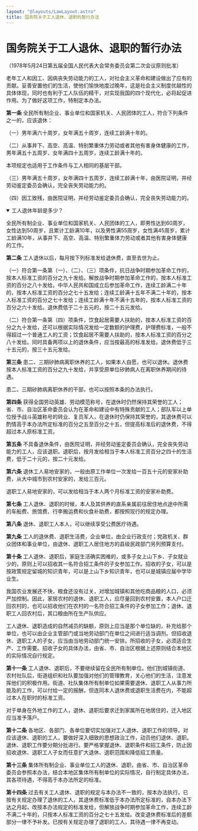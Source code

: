 ```yaml
---
layout: "@layouts/LawLayout.astro"
title: 国务院关于工人退休、退职的暂行办法
---
```

# 国务院关于工人退休、退职的暂行办法

（1978年5月24日第五届全国人民代表大会常务委员会第二次会议原则批准）


老年工人和因工、因病丧失劳动能力的工人，对社会主义革命和建设做出了应有的贡献。妥善安置他们的生活，使他们愉快地度过晚年，这是社会主义制度优越性的具体体现，同时也有利于工人队伍的精干，对实现我国的四个现代化，必将起促进作用。为了做好这项工作，特制定本办法。

**第一条**    全民所有制企业、事业单位和国家机关、人民团体的工人，符合下列条件之一的，应该退休：

（一）男年满六十周岁，女年满五十周岁，连续工龄满十年的。

（二）从事井下、高空、高温、特别繁重体力劳动或者其他有害身体健康的工作，男年满五十五周岁、女年满四十五周岁，连续工龄满十年的。

本项规定也适用于工作条件与工人相同的基层干部。

（三）男年满五十周岁，女年满四十五周岁，连续工龄满十年，由医院证明，并经劳动鉴定委员会确认，完全丧失劳动能力的。

（四）因工致残，由医院证明，并经劳动鉴定委员会确认，完全丧失劳动能力的。

<details open>
  <summary>工人退休年龄是多少？</summary>
  <p>全民所有制企业、事业单位和国家机关、人民团体的工人，即男性达到60周岁，女性达到50周岁，且累计工龄满10年，以及男性满55周岁，女性满45周岁，累计工龄满10年，从事井下、高空、高温、特别繁重体力劳动或者其他有害身体健康的工作。</p>
</details>

**第二条**    工人退休以后，每月按下列标准发给退休费，直至去世为止。

（一）符合第一条第（一）、（二）、（三）项条件，抗日战争时期参加革命工作的，按本人标准工资的百分之九十发给。解放战争时期参加革命工作的，按本人标准工资的百分之八十发给。中华人民共和国成立后参加革命工作，连续工龄满二十年的，按本人标准工资的百分之七十五发给；连续工龄满十五年不满二十年的，按本人标准工资的百分之七十发给；连续工龄满十年不满十五年的，按本人标准工资的百分之六十发给。退休费低于二十五元的，按二十五元发给。

（二）符合第一条第（四）项条件，饮食起居需要人扶助的，按本人标准工资的百分之九十发给，还可以根据实际情况发给一定数额的护理费，护理费标准，一般不得超过一个普通工人的工资；饮食起居不需要人扶助的，按本人标准工资的百分之八十发给。同时具备两项以上的退休条件，应当按最高的标准发给。退休费低于三十五元的，按三十五元发给。

**第三条**    患二、三期矽肺病离职休养的工人，如果本人自愿，也可以退休。退休费按本人标准工资的百分之九十发给，并享受原单位矽肺病人在离职休养期间的待遇。

患二、三期矽肺病离职休养的干部，也可以按照本条的办法执行。

**第四条**    获得全国劳动英雄、劳动模范称号，在退休时仍然保持其荣誉的工人；省、市、自治区革命委员会认为在革命和建设中有特殊贡献的工人；部队军以上单位授予战斗英雄称号的转业、复员军人，在退休时仍保持其荣誉的，其退休费可以酌情高于本办法所定标准的百分之五至百分之十五，但提高标准后的退休费，不得超过本人原标准工资。

**第五条**    不具备退休条件，由医院证明，并经劳动鉴定委员会确认，完全丧失劳动能力的工人，应该退职。退职后，按月发给相当于本人标准工资百分之四十的生活费，低于二十元的，按二十元发给。

**第六条**    退休工人易地安家的，一般由原工作单位一次发给一百五十元的安家补助费，从大中城市到农村安家的，发给三百元。

退职工人易地安家的，可以发给相当于本人两个月标准工资的安家补助费。

**第七条**    工人退休、退职的时候，本人及其供养的直系亲属前往居住地点途中所需的车船费、旅馆费、行李搬运费和伙食补助费，都按照现行的规定办理。

**第八条**    退休、退职工人本人，可以继续享受公费医疗待遇。

**第九条**    工人的退休费、退职生活费，企业单位，由企业行政支付；党政机关、群众团体和事业单位，由退休、退职工人居住地方的县级民政部门另列预算支付。

**第十条**    工人退休、退职后，家庭生活确实困难的，或多子女上山下乡、子女就业少的，原则上可以招收其一名符合招工条件的子女参加工作。招收的子女，可以是按政策规定留城的知识青年，可以是上山下乡知识青年，也可以是城镇应届中学毕业生。

我国农业发展还不快，粮食还没有过关，对增加城镇和其他吃商品粮的人口，必须严加控制。因此，家居农村的退休、退职工人，应尽量回到农村安置，本人户口迁回农村的，也可以招收他们在农村的一名符合招工条件的子女参加工作；退休、退职工人回农村后，其口粮由所在生产队供应。

工人退休、退职造成的自然减员的缺额，原则上应当是那个单位缺的，补充给那个单位，也可以由企业主管部门或当地劳动部门在单位之间进行适当调剂。但招收退休、退职工人的子女，应当由当地劳动部门统一安排。所招收的子女，必须适合生产、工作需要。招收子女的具体办法，由省、市、自治区根据上述原则结合本地区的实际情况自行规定。

**第十一条**    工人退休、退职后，不要继续留在全民所有制单位。他们到城镇街道、农村社队后，街道组织和社队要加强对他们的管理教育，关心他们的生活，注意发挥他们的积极作用。街道、社队集体所有制单位如果需要退休、退职工人从事力所能及的工作，可以付给一定的报酬，但连同本人退休费或退职生活费在内，不能超过本人在职时的标准工资。

对于单身在外地工作的工人，退休、退职后要求迁到家属所在地居住的，迁入地区应当准予落户。

**第十二条**    各地区、各部门、各单位要切实加强对工人退休、退职工作的领导。对应该退休、退职的工人，要做好深入细致的思想政治工作，动员他们退休、退职。退休、退职工作要分期分批进行。要严格掌握退休、退职条件和招工条件，防止因招收退休、退职工人子女而任意扩大退休、退职范围和降低招工质量。

**第十三条**    集体所有制企业、事业单位工人的退休、退职，由省、市、自治区革命委员会参照本办法，结合本地区集体所有制单位的实际情况，自行制定具体办法，其各项待遇，不得高于本办法所定的标准。

**第十四条**    过去有关工人退休、退职的规定与本办法不一致的，按本办法执行。已按有关规定办理了退休的工人，其退休费标准低于本办法所定标准的，自本办法下达之月起，改按本办法规定的标准发给，但解放战争时期参加革命工作，连续工龄不满二十年的，只按本人标准工资的百分之七十五发给。改变退休费标准后的差额部分一律不予补发。已按有关规定办理了退职的工人，其待遇一律不再变动。

